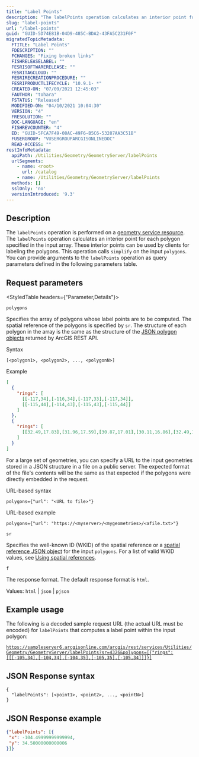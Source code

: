 ```yaml
---
title: "Label Points"
description: "The labelPoints operation calculates an interior point for each polygon specified in the input array."
slug: "label-points"
url: "/label-points"
guid: "GUID-5D74E81B-04D9-485C-BDA2-43FA5C231F0F"
migratedTopicMetadata:
  FTITLE: "Label Points"
  FDESCRIPTION: ""
  FCHANGES: "Fixing broken links"
  FISHRELEASELABEL: ""
  FESRISOFTWARERELEASE: ""
  FESRITAGCLOUD: ""
  FESRIRECREATIONPROCEDURE: ""
  FESRIPRODUCTLIFECYCLE: "10.9.1- *"
  CREATED-ON: "07/09/2021 12:45:03"
  FAUTHOR: "tohara"
  FSTATUS: "Released"
  MODIFIED-ON: "04/10/2021 10:04:30"
  VERSION: "4"
  FRESOLUTION: ""
  DOC-LANGUAGE: "en"
  FISHREVCOUNTER: "4"
  ED: "GUID-5FCA7F49-08AC-49F6-B5C6-53287AA3C51B"
  FUSERGROUP: "VUSERGROUPARCGISONLINEDOC"
  READ-ACCESS: ""
restInfoMetadata:
  apiPath: /Utilities/Geometry/GeometryServer/labelPoints
  urlSegments:
    - name: <root>
      url: /catalog
    - name: /Utilities/Geometry/GeometryServer/labelPoints
  methods: []
  sslOnly: 'no'
  versionIntroduced: '9.3'
---
```


## Description

The `labelPoints` operation is performed on a [geometry service resource](/geometry-service). The `labelPoints` operation calculates an interior point for each polygon specified in the input array. These interior points can be used by clients for labeling the polygons. This operation calls `simplify` on the input `polygons`. You can provide arguments to the `labelPoints` operation as query parameters defined in the following parameters table.

## Request parameters

<StyledTable headers={"Parameter,Details"}>

<StyledTableRow>
<StyledTableCell cellStyle="markdown">

`polygons` 

</StyledTableCell>

<StyledTableCell cellStyle="markdown">

Specifies the array of polygons whose label points are to be computed. The spatial reference of the polygons is specified by `sr`. The structure of each polygon in the array is the same as the structure of the [JSON polygon objects](/geometry-objects#polygon) returned by ArcGIS REST API.

Syntax

```other
[<polygon1>, <polygon2>, ..., <polygonN>]
```

Example

```json
[
  {
    "rings": [
      [[-117,34],[-116,34],[-117,33],[-117,34]],
      [[-115,44],[-114,43],[-115,43],[-115,44]]
    ]
  },
  {
    "rings": [
      [[32.49,17.83],[31.96,17.59],[30.87,17.01],[30.11,16.86],[32.49,17.83]]
    ]
  }
]
```

For a large set of geometries, you can specify a URL to the input geometries stored in a JSON structure in a file on a public server. The expected format of the file's contents will be the same as that expected if the polygons were directly embedded in the request.

URL-based syntax

```other
polygons={"url": "<URL to file>"}
```

URL-based example

```other
polygons={"url": "https://<myserver>/<mygeometries>/<afile.txt>"}
```

</StyledTableCell>
</StyledTableRow>

<StyledTableRow>
<StyledTableCell cellStyle="markdown">

`sr` 

</StyledTableCell>

<StyledTableCell cellStyle="markdown">

Specifies the well-known ID (WKID) of the spatial reference or a [spatial reference JSON object](/geometry-objects#spatial-reference) for the input `polygons`. For a list of valid WKID values, see [Using spatial references](/using-spatial-references).

</StyledTableCell>
</StyledTableRow>

<StyledTableRow>
<StyledTableCell cellStyle="markdown">

`f` 

</StyledTableCell>

<StyledTableCell cellStyle="markdown">

The response format. The default response format is `html`.

Values: `html`  \| `json`  \| `pjson` 

</StyledTableCell>
</StyledTableRow>

</StyledTable>

## Example usage

The following is a decoded sample request URL (the actual URL must be encoded) for `labelPoints` that computes a label point within the input polygon:

[`https://sampleserver6.arcgisonline.com/arcgis/rest/services/Utilities/Geometry/GeometryServer/labelPoints?sr=4326&polygons=[{"rings":[[[-105,34],[-104,34],[-104,35],[-105,35],[-105,34]]]}]`](https://sampleserver6.arcgisonline.com/arcgis/rest/services/Utilities/Geometry/GeometryServer/labelPoints?sr=4326&polygons=%5B%7B%22rings%22%3A%5B%5B%5B-105%2C34%5D%2C%5B-104%2C34%5D%2C%5B-104%2C35%5D%2C%5B-105%2C35%5D%2C%5B-105%2C34%5D%5D%5D%7D%5D&f=html)

## JSON Response syntax

```other
{
  "labelPoints": [<point1>, <point2>, ..., <pointN>]
}

```

## JSON Response example

```json
{"labelPoints": [{
 "x": -104.49999999999994,
 "y": 34.50000000000006
}]}
```
